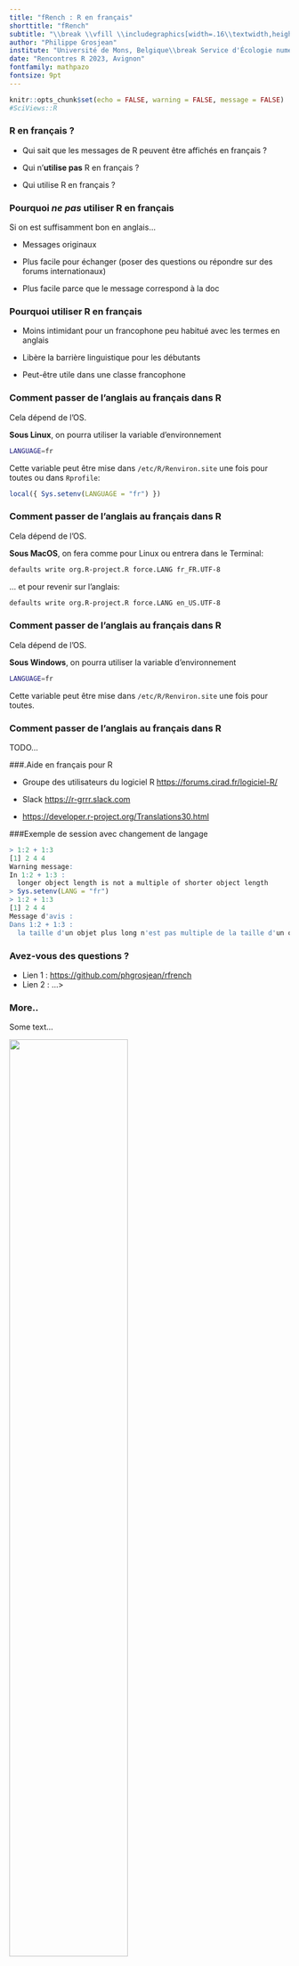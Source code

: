```yaml
---
title: "fRench : R en français"
shorttitle: "fRench"
subtitle: "\\break \\vfill \\includegraphics[width=.16\\textwidth,height=.2\\textheight]{template/EcoNum-logo.pdf}  \\includegraphics[width=.16\\textwidth,height=.2\\textheight]{template/SciViews-logo.pdf}  \\includegraphics[width=.16\\textwidth,height=.2\\textheight]{figures/rr2023.jpg}"
author: "Philippe Grosjean"
institute: "Université de Mons, Belgique\\break Service d'Écologie numérique, Instituts Complexys et Infortech\\break <\\url{philippe.grosjean@umons.ac.be}>, <\\url{phgrosjean@sciviews.org}>"
date: "Rencontres R 2023, Avignon"
fontfamily: mathpazo
fontsize: 9pt
---
```


```r
knitr::opts_chunk$set(echo = FALSE, warning = FALSE, message = FALSE)
#SciViews::R
```

### R en français ?

-   Qui sait que les messages de R peuvent être affichés en français ?

-   Qui n'**utilise pas** R en français ?

-   Qui utilise R en français ?

### Pourquoi *ne pas* utiliser R en français

Si on est suffisamment bon en anglais...

-   Messages originaux

-   Plus facile pour échanger (poser des questions ou répondre sur des forums internationaux)

-   Plus facile parce que le message correspond à la doc

### Pourquoi utiliser R en français

-   Moins intimidant pour un francophone peu habitué avec les termes en anglais

-   Libère la barrière linguistique pour les débutants

-   Peut-être utile dans une classe francophone

### Comment passer de l'anglais au français dans R

Cela dépend de l'OS.

**Sous Linux**, on pourra utiliser la variable d'environnement

``` bash
LANGUAGE=fr
```

Cette variable peut être mise dans `/etc/R/Renviron.site` une fois pour toutes ou dans `Rprofile`:

```r
local({ Sys.setenv(LANGUAGE = "fr") })
```

### Comment passer de l'anglais au français dans R

Cela dépend de l'OS.

**Sous MacOS**, on fera comme pour Linux ou entrera dans le Terminal:

``` bash
defaults write org.R-project.R force.LANG fr_FR.UTF-8
```

... et pour revenir sur l'anglais:

``` bash
defaults write org.R-project.R force.LANG en_US.UTF-8
```

### Comment passer de l'anglais au français dans R

Cela dépend de l'OS.

**Sous Windows**, on pourra utiliser la variable d'environnement

``` bash
LANGUAGE=fr
```

Cette variable peut être mise dans `/etc/R/Renviron.site` une fois pour toutes.

### Comment passer de l'anglais au français dans R

TODO...

###.Aide en français pour R

-   Groupe des utilisateurs du logiciel R <https://forums.cirad.fr/logiciel-R/>

-   Slack <https://r-grrr.slack.com>

-   <https://developer.r-project.org/Translations30.html>

###Exemple de session avec changement de langage

``` r
> 1:2 + 1:3
[1] 2 4 4
Warning message:
In 1:2 + 1:3 :
  longer object length is not a multiple of shorter object length
> Sys.setenv(LANG = "fr")
> 1:2 + 1:3
[1] 2 4 4
Message d'avis :
Dans 1:2 + 1:3 :
  la taille d'un objet plus long n'est pas multiple de la taille d'un objet plus court
```

### Avez-vous des questions ?

```{=tex}
\begin{center}
\textbf{Ressources utiles}
\end{center}
```
\vfill

-   Lien 1 : <https://github.com/phgrosjean/rfrench>
-   Lien 2 : ...\>

\vfill

```{=tex}
\begin{center}
\includegraphics[width=.16\textwidth,height=.2\textheight]{template/EcoNum-logo.pdf}  \includegraphics[width=.16\textwidth,height=.2\textheight]{template/SciViews-logo.pdf}
\end{center}
```
### More..

```{=tex}
\begincols
\begincol{.50\textwidth}
```
Some text...

![](figures/rr2023.jpg){width="65%"}

```{=tex}
\endcol
\begincol{.50\textwidth}
```
Some more text...

```{=tex}
\endcol
\endcols
```
### Lien centré

```{=tex}
\begin{center}
https://wp.sciviews.org/
\end{center}
```
### Grande image, petit texte

```{=tex}
\begincols
\begincol{.70\textwidth}
```
![](figures/rr2023.jpg){width="100%"}

```{=tex}
\endcol
\begincol{.30\textwidth}
```
Texte.

\vfill

Plus de texte.

```{=tex}
\endcol
\endcols
```
